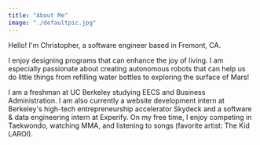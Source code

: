 ```yaml
---
title: "About Me"
image: "./defaultpic.jpg"
---
```


Hello! I'm Christopher, a software engineer based in Fremont, CA.

I enjoy designing programs that can enhance the joy of living. I am especially passionate about creating
autonomous robots that can help us do little things from refilling water bottles to exploring the surface of Mars!

I am a freshman at UC Berkeley studying EECS and Business Administration. I am also currently a website development intern at Berkeley's high-tech entrepreneurship accelerator Skydeck and a software & data engineering intern at Experify. On my free time, I enjoy competing
in Taekwondo, watching MMA, and listening to songs (favorite artist: The Kid LAROI).